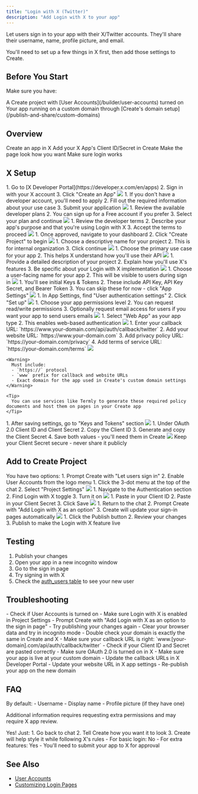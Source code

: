 ```yaml
---
title: "Login with X (Twitter)"
description: "Add Login with X to your app"
---
```


Let users sign in to your app with their X/Twitter accounts. They'll share their username, name, profile picture, and email.

You'll need to set up a few things in X first, then add those settings to Create.

## Before You Start

Make sure you have:

<Check>
  A Create project with [User Accounts](/builder/user-accounts) turned on
</Check>

<Check>
  Your app running on a custom domain through [Create's domain setup](/publish-and-share/custom-domains)
</Check>

## Overview

<CardGroup cols={2}>
  <Card title="Set Up an X App" icon="key">
    Create an app in X
  </Card>
  <Card title="Add to Create" icon="plug">
    Add your X App's Client ID/Secret in Create
  </Card>
  <Card title="Add the X Login UI to your sign in pages" icon="pencil">
    Make the page look how you want
  </Card>
  <Card title="Test flow" icon="check-circle">
    Make sure login works
  </Card>
</CardGroup>

## X Setup

<Steps>
  <Step title="Access X Developer Portal">
    1. Go to [X Developer Portal](https://developer.x.com/en/apps)
    2. Sign in with your X account
    3. Click "Create an App"
    <img src="/images/auth/x/1-developerxapps.png" style={{ borderRadius: '0.5rem' }} />
  </Step>

  <Step title="Apply for Developer Account">
    1. If you don't have a developer account, you'll need to apply
    2. Fill out the required information about your use case
    3. Submit your application
    <img src="/images/auth/x/2-applyfordevaccount.png" style={{ borderRadius: '0.5rem' }} />
  </Step>

  <Step title="Choose Developer Plan">
    1. Review the available developer plans
    2. You can sign up for a Free account if you prefer
    3. Select your plan and continue
    <img src="/images/auth/x/3-chooseplan.png" style={{ borderRadius: '0.5rem' }} />
  </Step>

  <Step title="Accept Developer Agreement">
    1. Review the developer terms
    2. Describe your app's purpose and that you're using Login with X
    3. Accept the terms to proceed
    <img src="/images/auth/x/4-acceptagreement.png" style={{ borderRadius: '0.5rem' }} />
  </Step>

  <Step title="Create Project">
    1. Once approved, navigate to your dashboard
    2. Click "Create Project" to begin
    <img src="/images/auth/x/5-createproject.png" style={{ borderRadius: '0.5rem' }} />
  </Step>

  <Step title="Name Your Project">
    1. Choose a descriptive name for your project
    2. This is for internal organization
    3. Click continue
    <img src="/images/auth/x/6-chooseaname.png" style={{ borderRadius: '0.5rem' }} />
  </Step>

  <Step title="Select Use Case">
    1. Choose the primary use case for your app
    2. This helps X understand how you'll use their API
    <img src="/images/auth/x/7-chooseusecase.png" style={{ borderRadius: '0.5rem' }} />
  </Step>

  <Step title="Add Project Description">
    1. Provide a detailed description of your project
    2. Explain how you'll use X's features
    3. Be specific about your Login with X implementation
    <img src="/images/auth/x/8-projectdescription.png" style={{ borderRadius: '0.5rem' }} />
  </Step>

  <Step title="Name Your App">
    1. Choose a user-facing name for your app
    2. This will be visible to users during sign in
    <img src="/images/auth/x/9-nameapp.png" style={{ borderRadius: '0.5rem' }} />
  </Step>

  <Step title="Skip Initial Tokens">
    1. You'll see initial Keys & Tokens
    2. These include API Key, API Key Secret, and Bearer Token
    3. You can skip these for now - click "App Settings"
    <img src="/images/auth/x/10-skiptokens.png" style={{ borderRadius: '0.5rem' }} />
  </Step>

  <Step title="Configure User Authentication">
    1. In App Settings, find "User authentication settings"
    2. Click "Set up"
    <img src="/images/auth/x/11-userauthenticationsetup.png" style={{ borderRadius: '0.5rem' }} />
  </Step>

  <Step title="Set App Permissions">
    1. Choose your app permissions level
    2. You can request read/write permissions
    3. Optionally request email access for users if you want your app to send users emails
    <img src="/images/auth/x/12-apppermissions.png" style={{ borderRadius: '0.5rem' }} />
  </Step>

  <Step title="Configure App Type">
    1. Select "Web App" as your app type
    2. This enables web-based authentication
    <img src="/images/auth/x/13-webapp.png" style={{ borderRadius: '0.5rem' }} />
  </Step>

  <Step title="Add App Information">
    1. Enter your callback URL:
       `https://www.your-domain.com/api/auth/callback/twitter`
    2. Add your website URL:
       `https://www.your-domain.com`
    3. Add privacy policy URL:
       `https://your-domain.com/privacy`
    4. Add terms of service URL:
       `https://your-domain.com/terms`
    <img src="/images/auth/x/14-redirecturlappinfo.png" style={{ borderRadius: '0.5rem' }} />
    
    <Warning>
      Must include:
      - `https://` protocol
      - `www` prefix for callback and website URLs
      - Exact domain for the app used in Create's custom domain settings
    </Warning>

    <Tip>
      You can use services like Termly to generate these required policy documents and host them on pages in your Create app
    </Tip>
  </Step>

  <Step title="Access Keys and Tokens">
    1. After saving settings, go to "Keys and Tokens" section
    <img src="/images/auth/x/15-keysandtokens.png" style={{ borderRadius: '0.5rem' }} />
  </Step>

  <Step title="Copy OAuth Credentials">
    1. Under OAuth 2.0 Client ID and Client Secret
    2. Copy the Client ID
    3. Generate and copy the Client Secret
    4. Save both values - you'll need them in Create
    <img src="/images/auth/x/16-clientidclientsecret.png" style={{ borderRadius: '0.5rem' }} />
    <Warning>
      Keep your Client Secret secure - never share it publicly
    </Warning>
  </Step>
</Steps>

## Add to Create Project

<Steps>
  <Step title="Enable User Accounts">
    You have two options:
    1. Prompt Create with "Let users sign in"
    2. Enable User Accounts from the logo menu
  </Step>

  <Step title="Access Project Settings">
    1. Click the 3-dot menu at the top of the chat
    2. Select "Project Settings"
    <img src="/images/auth/x/17-createprojectsettings.png" style={{ borderRadius: '0.5rem' }} />
  </Step>

  <Step title="Enable Login with X">
    1. Navigate to the Authentication section
    2. Find Login with X toggle
    3. Turn it on
    <img src="/images/auth/x/18-enabletwitter.png" style={{ borderRadius: '0.5rem' }} />
  </Step>

  <Step title="Add X Credentials">
    1. Paste in your Client ID
    2. Paste in your Client Secret
    3. Click Save
    <img src="/images/auth/x/18-enabletwitter.png" style={{ borderRadius: '0.5rem' }} />
  </Step>

  <Step title="Add Sign In UI">
    1. Return to the chat
    2. Prompt Create with "Add Login with X as an option"
    3. Create will update your sign-in pages automatically
    <img src="/images/auth/x/19-promptcreate.png" style={{ borderRadius: '0.5rem' }} />
  </Step>

  <Step title="Publish Your App">
    1. Click the Publish button
    2. Review your changes
    3. Publish to make the Login with X feature live
  </Step>
</Steps>

## Testing

1. Publish your changes
2. Open your app in a new incognito window
3. Go to the sign in page
4. Try signing in with X
5. Check the [auth_users table](/builder/databases) to see your new user

## Troubleshooting

<Accordion title="Can't see the X button">
  - Check if User Accounts is turned on
  - Make sure Login with X is enabled in Project Settings
  - Prompt Create with "Add Login with X as an option to the sign in page"
  - Try publishing your changes again
  - Clear your browser data and try in incognito mode
</Accordion>

<Accordion title="Login not working">
  - Double check your domain is exactly the same in Create and X
  - Make sure your callback URL is right: `www.[your-domain].com/api/auth/callback/twitter`
  - Check if your Client ID and Secret are pasted correctly
  - Make sure OAuth 2.0 is turned on in X
  - Make sure your app is live at your custom domain
</Accordion>

<Accordion title="Users can't sign in after domain change">
  - Update the callback URLs in X Developer Portal
  - Update your website URL in X app settings
  - Re-publish your app on the new domain
</Accordion>

## FAQ

<Accordion title="What user info do I get?">
  By default:
  - Username
  - Display name
  - Profile picture (if they have one)
  
  Additional information requires requesting extra permissions and may require X app review.
</Accordion>

<Accordion title="Can I change how the login button looks?">
  Yes! Just:
  1. Go back to chat
  2. Tell Create how you want it to look
  3. Create will help style it while following X's rules
</Accordion>

<Accordion title="Do I need X to review my app?">
  - For basic login: No
  - For extra features: Yes
  - You'll need to submit your app to X for approval
</Accordion>

## See Also

- [User Accounts](/builder/user-accounts-v2)
- [Customizing Login Pages](/builder/user-accounts-v2#customizing-auth-pages)
